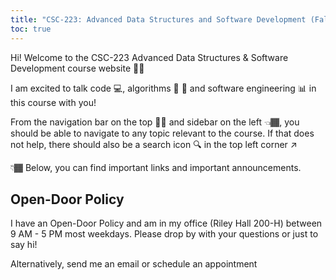 ```yaml
---
title: "CSC-223: Advanced Data Structures and Software Development (Fall 2024)"
toc: true
---
```


Hi! Welcome to the CSC-223 Advanced Data Structures & Software Development course website 👋🏾

I am excited to talk code 💻, algorithms 🔄 🔀 and software engineering 📊 in this course with you!

From the navigation bar on the top ☝🏾 and sidebar on the left 👈🏾, you should be able to navigate to any topic relevant to the course. If that does not help, there should also be a search icon 🔍 in the top left corner ↗️

👇🏾 Below, you can find important links and important announcements.


<!-- ::: {.callout-caution}
# Programming Assignment 6
[PA 6](https://classroom.github.com/a/K7_4WB3Y) is due before the midterm on <b><u>Wednesday, Oct 23rd, 2024 2:30 PM</b></u>.
:::

::: {.callout-caution}
# Midterm Exam
The midterm exam is on **Wednesday, October 23rd** from 2:30 - 4:30 PM in the lab.
::: -->



::: {.callout-tip}
## Open-Door Policy
I have an Open-Door Policy and am in my office (Riley Hall 200-H) between 9 AM - 5 PM most weekdays. Please drop by with your questions or just to say hi!

Alternatively, send me an email or schedule an appointment
:::

